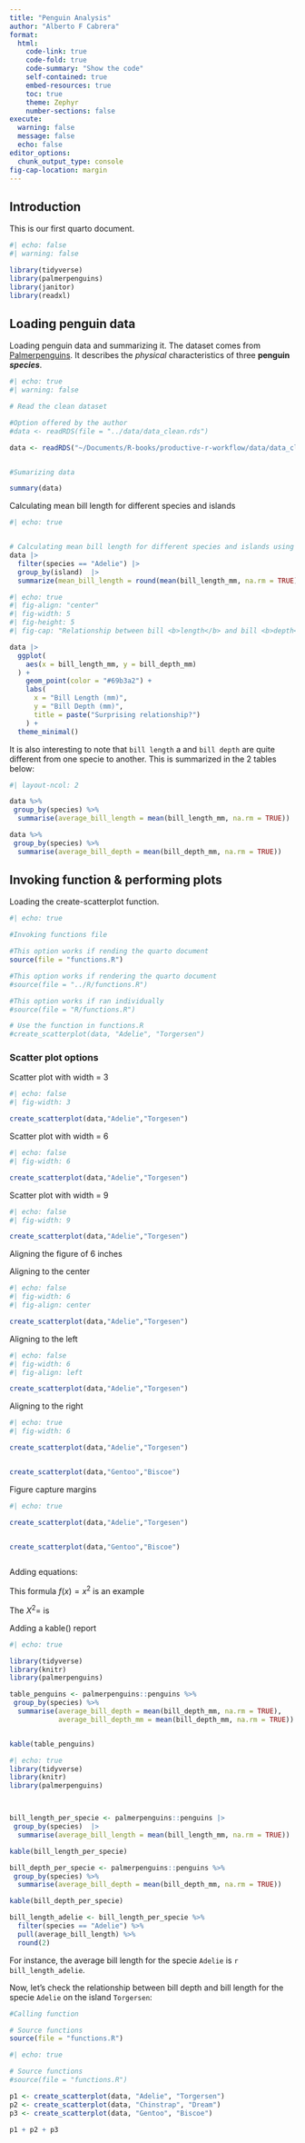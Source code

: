```yaml
---
title: "Penguin Analysis"
author: "Alberto F Cabrera"
format:
  html:
    code-link: true
    code-fold: true
    code-summary: "Show the code"
    self-contained: true
    embed-resources: true
    toc: true
    theme: Zephyr
    number-sections: false
execute: 
  warning: false
  message: false
  echo: false
editor_options: 
  chunk_output_type: console
fig-cap-location: margin
---
```


## Introduction

This is our first quarto document.

```r
#| echo: false
#| warning: false

library(tidyverse)
library(palmerpenguins)
library(janitor)
library(readxl)
```

## Loading penguin data

Loading penguin data and summarizing it. The dataset comes from [Palmerpenguins](https://allisonhorst.github.io/palmerpenguins/). It describes the *physical* characteristics of three **penguin** ***species***.

```r
#| echo: true
#| warning: false

# Read the clean dataset

#Option offered by the author
#data <- readRDS(file = "../data/data_clean.rds")

data <- readRDS("~/Documents/R-books/productive-r-workflow/data/data_clean.rds")


#Sumarizing data

summary(data)

```

Calculating mean bill length for different species and islands

```r
#| echo: true


# Calculating mean bill length for different species and islands using dplyr
data |> 
  filter(species == "Adelie") |> 
  group_by(island)  |> 
  summarize(mean_bill_length = round(mean(bill_length_mm, na.rm = TRUE), 2))

```

```r
#| echo: true
#| fig-align: "center"
#| fig-width: 5
#| fig-height: 5
#| fig-cap: "Relationship between bill <b>length</b> and bill <b>depth</b>. <b>All</b> data points included."

data |> 
  ggplot(
    aes(x = bill_length_mm, y = bill_depth_mm)
  ) +
    geom_point(color = "#69b3a2") +
    labs(
      x = "Bill Length (mm)",
      y = "Bill Depth (mm)",
      title = paste("Surprising relationship?")
    ) + 
  theme_minimal()

```

It is also interesting to note that `bill length` a and `bill depth` are quite different from one specie to another. This is summarized in the 2 tables below:

```r
#| layout-ncol: 2

data %>%
 group_by(species) %>% 
  summarise(average_bill_length = mean(bill_length_mm, na.rm = TRUE))

data %>%
 group_by(species) %>% 
  summarise(average_bill_depth = mean(bill_depth_mm, na.rm = TRUE))

```

## Invoking function & performing plots

Loading the create-scatterplot function.

```r
#| echo: true

#Invoking functions file

#This option works if rending the quarto document
source(file = "functions.R")

#This option works if rendering the quarto document
#source(file = "../R/functions.R")

#This option works if ran individually
#source(file = "R/functions.R")

# Use the function in functions.R
#create_scatterplot(data, "Adelie", "Torgersen")

```

### Scatter plot options

Scatter plot with width = 3

```r
#| echo: false
#| fig-width: 3

create_scatterplot(data,"Adelie","Torgesen")


```

Scatter plot with width = 6

```r
#| echo: false
#| fig-width: 6

create_scatterplot(data,"Adelie","Torgesen")


```

Scatter plot with width = 9

```r
#| echo: false
#| fig-width: 9

create_scatterplot(data,"Adelie","Torgesen")
```

Aligning the figure of 6 inches

Aligning to the center

```r
#| echo: false
#| fig-width: 6
#| fig-align: center

create_scatterplot(data,"Adelie","Torgesen")

```

Aligning to the left

```r
#| echo: false
#| fig-width: 6
#| fig-align: left

create_scatterplot(data,"Adelie","Torgesen")

```

Aligning to the right

```r
#| echo: true
#| fig-width: 6

create_scatterplot(data,"Adelie","Torgesen")


create_scatterplot(data,"Gentoo","Biscoe")

```

Figure capture margins

```r
#| echo: true

create_scatterplot(data,"Adelie","Torgesen")


create_scatterplot(data,"Gentoo","Biscoe")



```

Adding equations:

This formula $f(x) = x^2$ is an example

The $X^2 =$ is

Adding a kable() report

```r
#| echo: true

library(tidyverse)
library(knitr)
library(palmerpenguins)

table_penguins <- palmerpenguins::penguins %>%
 group_by(species) %>% 
  summarise(average_bill_depth = mean(bill_depth_mm, na.rm = TRUE),
            average_bill_depth_mm = mean(bill_depth_mm, na.rm = TRUE))


kable(table_penguins)


```

```r
#| echo: true
library(tidyverse)
library(knitr)
library(palmerpenguins)



bill_length_per_specie <- palmerpenguins::penguins |> 
 group_by(species)  |>  
  summarise(average_bill_length = mean(bill_length_mm, na.rm = TRUE))

kable(bill_length_per_specie)

bill_depth_per_specie <- palmerpenguins::penguins %>%
 group_by(species) %>% 
  summarise(average_bill_depth = mean(bill_depth_mm, na.rm = TRUE))

kable(bill_depth_per_specie)

bill_length_adelie <- bill_length_per_specie %>%
  filter(species == "Adelie") %>%
  pull(average_bill_length) %>%
  round(2)


```

For instance, the average bill length for the specie `Adelie` is `r bill_length_adelie`.

Now, let’s check the relationship between bill depth and bill length for the specie `Adelie` on the island `Torgersen`:

```r
#Calling function

# Source functions
source(file = "functions.R")

```

```r
#| echo: true

# Source functions
#source(file = "functions.R")

p1 <- create_scatterplot(data, "Adelie", "Torgersen")
p2 <- create_scatterplot(data, "Chinstrap", "Dream")
p3 <- create_scatterplot(data, "Gentoo", "Biscoe")

p1 + p2 + p3


```

